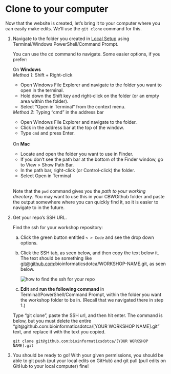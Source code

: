 # Clone to your computer {#clone}

Now that the website is created, let's bring it to your computer where you can easily make edits. We'll use the `git clone` command for this.

1.  Navigate to the folder you created in [Local Setup](#local-setup) using Terminal/Windows PowerShell/Command Prompt.

    ::: {.callout type="blue" style="plain" title="Opening your folder in the command line" collapsible="true"}

    You can use the cd command to navigate. Some easier options, if you prefer:
    
    On **Windows**  
    *Method 1*: Shift + Right-click  
    * Open Windows File Explorer and navigate to the folder you want to open in the terminal.  
    * Hold down the Shift key and right-click on the folder (or an empty area within the folder).  
    * Select "Open in Terminal" from the context menu.   <br>
      
    *Method 2*: Typing "cmd" in the address bar  
    * Open Windows File Explorer and navigate to the folder.  
    * Click in the address bar at the top of the window.  
    * Type `cmd` and press Enter. <br><br>
    
    On **Mac**  
    * Locate and open the folder you want to use in Finder. 
    * If you don't see the path bar at the bottom of the Finder window, go to View > Show Path Bar. 
    * In the path bar, right-click (or Control-click) the folder. 
    * Select Open in Terminal <br><br>

    Note that the `pwd` command gives you the *path to your working directory*. You may want to use this in your CBWGithub folder and paste the output somewhere where you can quickly find it, so it is easier to navigate to in the future.
    
    :::

2.  Get your repo's SSH URL.

    Find the ssh for your workshop repository:

    a)  Click the green button entitled `< > Code` and see the drop down options.

    b)  Click the SSH tab, as seen below, and then copy the text below it. The text should be something like [git\@github.com](mailto:git@github.com){.email}:bioinformaticsdotca/WORKSHOP-NAME.git, as seen below. 
    
        ::: {.callout type="gray" title="See image" collapsible="true" style="plain" icon="fa-solid fa-image"}
        ![how to find the ssh for your repo](img/git-instruct/copy-ssh.png)\
        :::

    c)  **Edit** and **run the following command** in Terminal/PowerShell/Command Prompt, within the folder you want the workshop folder to be in. (Recall that we navigated there in step 1.)

    ::: {.callout type="red" title="Edit this command!"}

    Type "git clone ", paste the SSH url, and then hit enter. The command is below, but you must delete the entire "git\@github.com:bioinformaticsdotca/[YOUR WORKSHOP NAME].git" text, and replace it with the text you copied.
    
    ```         
    git clone git@github.com:bioinformaticsdotca/[YOUR WORKSHOP NAME].git
    ```
    
    ::::

3.  You should be ready to go! With your given permissions, you should be able to git push (put your local edits on GitHub) and git pull (pull edits on GitHub to your local computer) fine!
